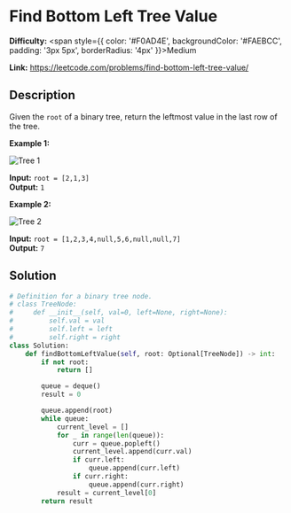 # Find Bottom Left Tree Value

**Difficulty:** <span style={{ color: '#F0AD4E', backgroundColor: '#FAEBCC', padding: '3px 5px', borderRadius: '4px' }}>Medium</span>


**Link:** https://leetcode.com/problems/find-bottom-left-tree-value/

## Description 

Given the `root` of a binary tree,  return the leftmost value in the last row of the tree.

**Example 1:**

<img src="https://assets.leetcode.com/uploads/2020/12/14/tree1.jpg" alt="Tree 1" />


**Input:** `root = [2,1,3]`  
**Output:** `1`  

**Example 2:**

<img src="https://assets.leetcode.com/uploads/2020/12/14/tree2.jpg" alt="Tree 2" />

**Input:** `root = [1,2,3,4,null,5,6,null,null,7]`  
**Output:** `7`  

## Solution


```python
# Definition for a binary tree node.
# class TreeNode:
#     def __init__(self, val=0, left=None, right=None):
#         self.val = val
#         self.left = left
#         self.right = right
class Solution:
    def findBottomLeftValue(self, root: Optional[TreeNode]) -> int:
        if not root:
            return []

        queue = deque()
        result = 0

        queue.append(root)
        while queue:
            current_level = []
            for _ in range(len(queue)):
                curr = queue.popleft()
                current_level.append(curr.val)
                if curr.left:
                    queue.append(curr.left)
                if curr.right:
                    queue.append(curr.right)
            result = current_level[0]
        return result
                
```


